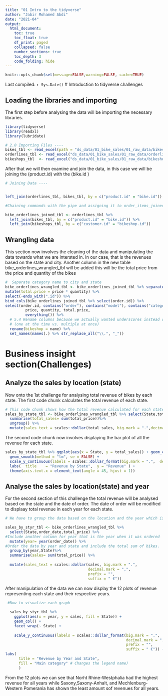 ```yaml
---
title: "01 Intro to the tidyverse"
author: "Jabir Mohamed Abdi"
date: "2021-04"
output:
  html_document:
    toc: true
    toc_float: true
    df_print: paged
    collapsed: false
    number_sections: true
    toc_depth: 3
    code_folding: hide
---
```


```r
knitr::opts_chunk$set(message=FALSE,warning=FALSE, cache=TRUE)
```

Last compiled: `r Sys.Date()`
# Introduction to tidyverse challenges




## Loading the libraries and importing
The first step before analysing the data will be importing the necessary libraries.
```r
library(tidyverse)
library(readxl)
library(lubridate)

# 2.0 Importing Files ----
bikes_tbl <- read_excel(path = "ds_data/01_bike_sales/01_raw_data/bikes.xlsx")
orderlines_tbl <- read_excel("ds_data/01_bike_sales/01_raw_data/orderlines.xlsx")
bikeshops_tbl  <- read_excel("ds_data/01_bike_sales/01_raw_data/bikeshops.xlsx")

```


After that we will then examine and join the data, in this case we will be joining the (product.id) with the (bike.id )


```r
# Joining Data ----


left_join(orderlines_tbl, bikes_tbl, by = c("product.id" = "bike.id"))

#Chaining commands with the pipe and assigning it to order_items_joined_tbl

bike_orderlines_joined_tbl <- orderlines_tbl %>%
  left_join(bikes_tbl, by = c("product.id" = "bike.id")) %>%
  left_join(bikeshops_tbl, by = c("customer.id" = "bikeshop.id"))

```
## Wrangling data

This section now involves the cleaning of the data and manipulating the data towards
what we are intersted in. In our case, that is the revenues based on the state and city.
Another column in the new table bike_orderlines_wrangled_tbl will be added this will be the total price from the price and quantity of the bikes
```r
#  Separate category name to city and state
bike_orderlines_wrangled_tbl <- bike_orderlines_joined_tbl %>% separate (col = location, into = c("City","State"), sep = (",")) %>%
mutate(total.price = price * quantity) %>%
select(-ends_with(".id")) %>%
bind_cols(bike_orderlines_joined_tbl %>% select(order.id)) %>%
select(order.id, contains("order"), contains("model"), contains("category"),
         price, quantity, total.price,
         everything()) %>%
  # 5.4 Rename columns because we actually wanted underscores instead of the dots
  # (one at the time vs. multiple at once)
  rename(bikeshop = name) %>%
  set_names(names(.) %>% str_replace_all("\\.", "_"))
```


# Business insight section(Challenges)

## Analyze the sales by location (state) 
Now onto the 1st challenge for analysing total revenue of bikes by each state. The first code chunk calculates the total revenue of each state.
```r
# This code chunk shows how the total revenue calculated for each state. 
sales_by_state_tbl <- bike_orderlines_wrangled_tbl %>% select(State,total_price) %>% group_by(State) %>% 
  summarise(total_sales= sum(total_price))%>% 
  ungroup() %>% 
  mutate(sales_text = scales::dollar(total_sales, big.mark = ".",decimal.mark = ",", prefix = "",suffix = " €"))
```

The second code chunk now involves displaying the bar plot of all the revenue for each state.

```r
sales_by_state_tbl %>% ggplot(aes(x = State, y = total_sales)) + geom_col(fill = "#2DC6D6") +geom_label(aes(label = sales_text)) + 
  geom_smooth(method = "lm", se = FALSE) + 
  scale_y_continuous(labels = scales::dollar_format(big.mark = ".",  decimal.mark = ",",prefix = "", suffix = " €")) +
  labs(  title    = "Revenue by State",  y = "Revenue" ) +
  theme(axis.text.x = element_text(angle = 45, hjust = 1))
```

## Analyse the sales by location(state) and year

For the second section of this challenge the total revenue will be analysed based on the state and the date of order. The date of order will be modified to displaay total revenue in each year for each state.

```r
# We have to group the data based on the location and the year which is the order dates

sales_by_styr_tbl <- bike_orderlines_wrangled_tbl %>% 
  select(State,order_date,total_price) %>%
#Include another column for year that is the year when it was ordered
  mutate(year= year(order_date)) %>%
#Order the data by year and state and include the total sum of bikes.
  group_by(year,State)%>% 
  summarise(sales= sum(total_price)) %>%
  
  mutate(sales_text = scales::dollar(sales, big.mark = ".", 
                                     decimal.mark = ",", 
                                     prefix = "", 
                                     suffix = " €"))

```


After manipulation of the data we can now display the 12 plots of revenue representing each state and their respective years.

```r
 #Now to visualize each graph
  
  sales_by_styr_tbl %>%
    ggplot(aes(x = year, y = sales, fill = State)) +
    geom_col() +
    facet_wrap(~ State) +
    
    scale_y_continuous(labels = scales::dollar_format(big.mark = ".", 
                                                      decimal.mark = ",", 
                                                      prefix = "", 
                                                      suffix = " €")) +
labs(
      title = "Revenue by Year and State",
      fill = "Main category" # Changes the legend name)
      )
```

From the 12 plots we can see that Norht Rhine-Westphalia had the highest revenue for all years while Saxony,Saxony-Anhalt, and Mechlenburg-Western Pomerania has shown the  least amount sof revenues for all years.
